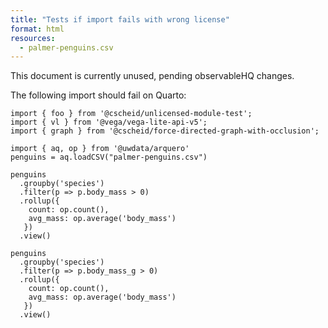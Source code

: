 ```yaml
---
title: "Tests if import fails with wrong license"
format: html
resources:
  - palmer-penguins.csv
---
```


This document is currently unused, pending observableHQ changes.

The following import should fail on Quarto:

```ojs
import { foo } from '@cscheid/unlicensed-module-test';
import { vl } from '@vega/vega-lite-api-v5';
import { graph } from '@cscheid/force-directed-graph-with-occlusion';
```

```ojs
import { aq, op } from '@uwdata/arquero'
penguins = aq.loadCSV("palmer-penguins.csv")
```

```ojs
penguins
  .groupby('species')
  .filter(p => p.body_mass > 0)
  .rollup({
    count: op.count(),
    avg_mass: op.average('body_mass')
   })
  .view()
```

```ojs
penguins
  .groupby('species')
  .filter(p => p.body_mass_g > 0)
  .rollup({
    count: op.count(),
    avg_mass: op.average('body_mass')
   })
  .view()
```
